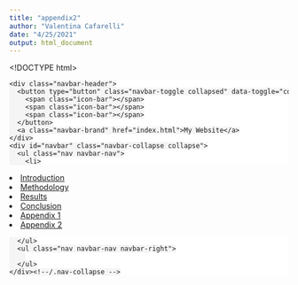 ```yaml
---
title: "appendix2"
author: "Valentina Cafarelli"
date: "4/25/2021"
output: html_document
---
```


<!DOCTYPE html>

<html>

<head>

<meta charset="utf-8" />
<meta name="generator" content="pandoc" />
<meta http-equiv="X-UA-Compatible" content="IE=EDGE" />




<title>appendix2.utf8</title>

<script src="site_libs/header-attrs-2.5/header-attrs.js"></script>
<script src="site_libs/jquery-1.11.3/jquery.min.js"></script>
<meta name="viewport" content="width=device-width, initial-scale=1" />
<link href="site_libs/bootstrap-3.3.5/css/cosmo.min.css" rel="stylesheet" />
<script src="site_libs/bootstrap-3.3.5/js/bootstrap.min.js"></script>
<script src="site_libs/bootstrap-3.3.5/shim/html5shiv.min.js"></script>
<script src="site_libs/bootstrap-3.3.5/shim/respond.min.js"></script>
<script src="site_libs/navigation-1.1/tabsets.js"></script>
<link href="site_libs/highlightjs-9.12.0/textmate.css" rel="stylesheet" />
<script src="site_libs/highlightjs-9.12.0/highlight.js"></script>
<link href="site_libs/anchor-sections-1.0/anchor-sections.css" rel="stylesheet" />
<script src="site_libs/anchor-sections-1.0/anchor-sections.js"></script>

<style type="text/css">
  code{white-space: pre-wrap;}
  span.smallcaps{font-variant: small-caps;}
  span.underline{text-decoration: underline;}
  div.column{display: inline-block; vertical-align: top; width: 50%;}
  div.hanging-indent{margin-left: 1.5em; text-indent: -1.5em;}
  ul.task-list{list-style: none;}
    </style>

<style type="text/css">code{white-space: pre;}</style>
<style type="text/css">
  pre:not([class]) {
    background-color: white;
  }
</style>
<script type="text/javascript">
if (window.hljs) {
  hljs.configure({languages: []});
  hljs.initHighlightingOnLoad();
  if (document.readyState && document.readyState === "complete") {
    window.setTimeout(function() { hljs.initHighlighting(); }, 0);
  }
}
</script>



<style type="text/css">
h1 {
  font-size: 34px;
}
h1.title {
  font-size: 38px;
}
h2 {
  font-size: 30px;
}
h3 {
  font-size: 24px;
}
h4 {
  font-size: 18px;
}
h5 {
  font-size: 16px;
}
h6 {
  font-size: 12px;
}
.table th:not([align]) {
  text-align: left;
}
</style>




<style type = "text/css">
.main-container {
  max-width: 940px;
  margin-left: auto;
  margin-right: auto;
}
code {
  color: inherit;
  background-color: rgba(0, 0, 0, 0.04);
}
img {
  max-width:100%;
}
.tabbed-pane {
  padding-top: 12px;
}
.html-widget {
  margin-bottom: 20px;
}
button.code-folding-btn:focus {
  outline: none;
}
summary {
  display: list-item;
}
</style>


<style type="text/css">
/* padding for bootstrap navbar */
body {
  padding-top: 51px;
  padding-bottom: 40px;
}
/* offset scroll position for anchor links (for fixed navbar)  */
.section h1 {
  padding-top: 56px;
  margin-top: -56px;
}
.section h2 {
  padding-top: 56px;
  margin-top: -56px;
}
.section h3 {
  padding-top: 56px;
  margin-top: -56px;
}
.section h4 {
  padding-top: 56px;
  margin-top: -56px;
}
.section h5 {
  padding-top: 56px;
  margin-top: -56px;
}
.section h6 {
  padding-top: 56px;
  margin-top: -56px;
}
.dropdown-submenu {
  position: relative;
}
.dropdown-submenu>.dropdown-menu {
  top: 0;
  left: 100%;
  margin-top: -6px;
  margin-left: -1px;
  border-radius: 0 6px 6px 6px;
}
.dropdown-submenu:hover>.dropdown-menu {
  display: block;
}
.dropdown-submenu>a:after {
  display: block;
  content: " ";
  float: right;
  width: 0;
  height: 0;
  border-color: transparent;
  border-style: solid;
  border-width: 5px 0 5px 5px;
  border-left-color: #cccccc;
  margin-top: 5px;
  margin-right: -10px;
}
.dropdown-submenu:hover>a:after {
  border-left-color: #ffffff;
}
.dropdown-submenu.pull-left {
  float: none;
}
.dropdown-submenu.pull-left>.dropdown-menu {
  left: -100%;
  margin-left: 10px;
  border-radius: 6px 0 6px 6px;
}
</style>

<script>
// manage active state of menu based on current page
$(document).ready(function () {
  // active menu anchor
  href = window.location.pathname
  href = href.substr(href.lastIndexOf('/') + 1)
  if (href === "")
    href = "index.html";
  var menuAnchor = $('a[href="' + href + '"]');

  // mark it active
  menuAnchor.parent().addClass('active');

  // if it's got a parent navbar menu mark it active as well
  menuAnchor.closest('li.dropdown').addClass('active');
});
</script>

<!-- tabsets -->

<style type="text/css">
.tabset-dropdown > .nav-tabs {
  display: inline-table;
  max-height: 500px;
  min-height: 44px;
  overflow-y: auto;
  background: white;
  border: 1px solid #ddd;
  border-radius: 4px;
}

.tabset-dropdown > .nav-tabs > li.active:before {
  content: "";
  font-family: 'Glyphicons Halflings';
  display: inline-block;
  padding: 10px;
  border-right: 1px solid #ddd;
}

.tabset-dropdown > .nav-tabs.nav-tabs-open > li.active:before {
  content: "&#xe258;";
  border: none;
}

.tabset-dropdown > .nav-tabs.nav-tabs-open:before {
  content: "";
  font-family: 'Glyphicons Halflings';
  display: inline-block;
  padding: 10px;
  border-right: 1px solid #ddd;
}

.tabset-dropdown > .nav-tabs > li.active {
  display: block;
}

.tabset-dropdown > .nav-tabs > li > a,
.tabset-dropdown > .nav-tabs > li > a:focus,
.tabset-dropdown > .nav-tabs > li > a:hover {
  border: none;
  display: inline-block;
  border-radius: 4px;
  background-color: transparent;
}

.tabset-dropdown > .nav-tabs.nav-tabs-open > li {
  display: block;
  float: none;
}

.tabset-dropdown > .nav-tabs > li {
  display: none;
}
</style>

<!-- code folding -->




</head>

<body>


<div class="container-fluid main-container">




<div class="navbar navbar-default  navbar-fixed-top" role="navigation">
  <div class="container">
    <div class="navbar-header">
      <button type="button" class="navbar-toggle collapsed" data-toggle="collapse" data-target="#navbar">
        <span class="icon-bar"></span>
        <span class="icon-bar"></span>
        <span class="icon-bar"></span>
      </button>
      <a class="navbar-brand" href="index.html">My Website</a>
    </div>
    <div id="navbar" class="navbar-collapse collapse">
      <ul class="nav navbar-nav">
        <li>
  <a href="index.html"></a>
</li>
<li>
  <a href="introduction.html">Introduction</a>
</li>
<li>
  <a href="methodology.html">Methodology</a>
</li>
<li>
  <a href="results.html">Results</a>
</li>
<li>
  <a href="conclusion.html">Conclusion</a>
</li>
<li>
  <a href="appendix1.html">Appendix 1</a>
</li>
<li>
  <a href="appendix2.html">Appendix 2</a>
</li>
      </ul>
      <ul class="nav navbar-nav navbar-right">
        
      </ul>
    </div><!--/.nav-collapse -->
  </div><!--/.container -->
</div><!--/.navbar -->

<div class="fluid-row" id="header">




</div>







</div>

<script>

// add bootstrap table styles to pandoc tables
function bootstrapStylePandocTables() {
  $('tr.odd').parent('tbody').parent('table').addClass('table table-condensed');
}
$(document).ready(function () {
  bootstrapStylePandocTables();
});


</script>

<!-- tabsets -->

<script>
$(document).ready(function () {
  window.buildTabsets("TOC");
});

$(document).ready(function () {
  $('.tabset-dropdown > .nav-tabs > li').click(function () {
    $(this).parent().toggleClass('nav-tabs-open')
  });
});
</script>

<!-- code folding -->


<!-- dynamically load mathjax for compatibility with self-contained -->
<script>
  (function () {
    var script = document.createElement("script");
    script.type = "text/javascript";
    script.src  = "https://mathjax.rstudio.com/latest/MathJax.js?config=TeX-AMS-MML_HTMLorMML";
    document.getElementsByTagName("head")[0].appendChild(script);
  })();
</script>

</body>
</html>
